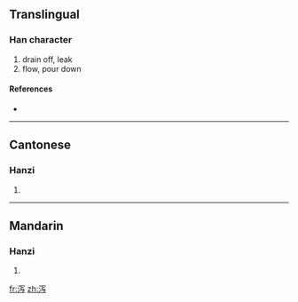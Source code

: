 {{also|瀉}}
==Translingual==

===Han character===
{{Han char|rn=85|rad=水|as=05|sn=8|four=|canj=水月卜一 (EBYM)}}

# drain off, leak
# flow, pour down

====References====
* {{Han ref|kx=0619.121|hdz=31595.020|uh=6CFB|ud=27899}}

----

==Cantonese==

===Hanzi===
{{yue-hanzi|jyut=|y=se3|tra=瀉}}

# {{defn|Cantonese}}

----

==Mandarin==

===Hanzi===
{{cmn-hanzi|tra=瀉|pin=[[bō]] ([[bo1]]), [[xiè]] ([[xie4]])|wg=po<sup>1</sup>, hsieh<sup>4</sup>}}

# {{defn|Mandarin}}

[[fr:泻]]
[[zh:泻]]